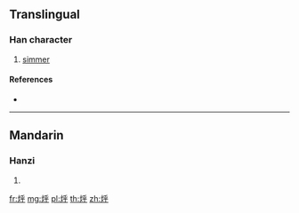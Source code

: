 {{character info/new}}
==Translingual==

===Han character===
{{Han char|rn=86|rad=火|as=05|sn=9|four=|canj=FHFD}}

# [[simmer]]

====References====
* {{Han ref|kx=0669.101|hdz=32196.050|uh=70C0|ud=28864}}

----

==Mandarin==

===Hanzi===
{{cmn-hanzi|pin=[[hū]] ([[hu1]])|wg=hu<sup>1</sup>}}

# {{defn|lang=cmn|sort=火05}}

[[fr:烀]]
[[mg:烀]]
[[pl:烀]]
[[th:烀]]
[[zh:烀]]